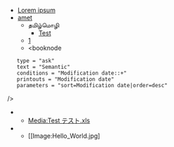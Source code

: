 * [[Lorem ipsum]]
* [[Dolor sit|amet]]
** தமிழ்மொழி
*** [[የከፈተውን|Test]]
** [http://www.google.de]
** <booknode
	type = "ask"
	text = "Semantic"
	conditions = "Modification date::+"
	printouts = "Modification date"
	parameters = "sort=Modification date|order=desc"
/>
*** [[Media:Test テスト.xls]]
** [[Image:Hello_World.jpg]